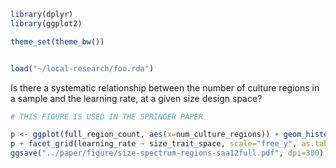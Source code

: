 ```r
library(dplyr)
library(ggplot2)

theme_set(theme_bw())


load("~/local-research/foo.rda")


```


Is there a systematic relationship between the number of culture regions in a sample and the learning rate, at a given size design space?

```r


# THIS FIGURE IS USED IN THE SPRINGER PAPER

p <- ggplot(full_region_count, aes(x=num_culture_regions)) + geom_histogram(binwidth=5, fill="darkgrey") + xlab("Number of Distinct Cultural Configurations") + ggtitle("Size Spectrum of Cultures by Size of the Design Space (horizontal) and Learning Rate (vertical)")
p + facet_grid(learning_rate ~ size_trait_space, scale="free_y", as.table=FALSE)
ggsave("../paper/figure/size-spectrum-regions-saa12full.pdf", dpi=300)


```
